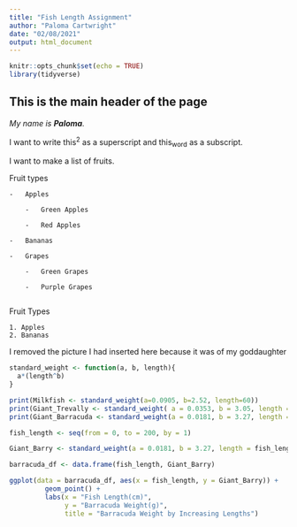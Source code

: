 ```yaml
---
title: "Fish Length Assignment"
author: "Paloma Cartwright"
date: "02/08/2021"
output: html_document
---
```


```r
knitr::opts_chunk$set(echo = TRUE)
library(tidyverse)
```

## This is the main header of the page

*My name is **Paloma**.*

I want to write this^2^ as a superscript and this~word~ as a subscript.

I want to make a list of fruits.

Fruit types

    -   Apples

        -   Green Apples

        -   Red Apples

    -   Bananas

    -   Grapes

        -   Green Grapes

        -   Purple Grapes
        

Fruit Types 

    1. Apples 
    2. Bananas
    

I removed the picture I had inserted here because it was of my goddaughter
```r
standard_weight <- function(a, b, length){
  a*(length^b)
}

print(Milkfish <- standard_weight(a=0.0905, b=2.52, length=60))
print(Giant_Trevally <- standard_weight( a = 0.0353, b = 3.05, length = 60))
print(Giant_Barracuda <- standard_weight(a = 0.0181, b = 3.27, length = 60))

fish_length <- seq(from = 0, to = 200, by = 1)

Giant_Barry <- standard_weight(a = 0.0181, b = 3.27, length = fish_length)

barracuda_df <- data.frame(fish_length, Giant_Barry)

ggplot(data = barracuda_df, aes(x = fish_length, y = Giant_Barry)) + 
         geom_point() +
         labs(x = "Fish Length(cm)", 
              y = "Barracuda Weight(g)", 
              title = "Barracuda Weight by Increasing Lengths")


```

